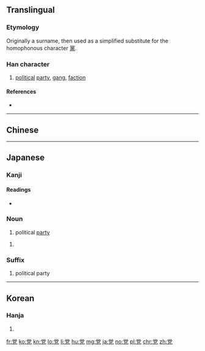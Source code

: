 {{also|黨}}
==Translingual==

===Etymology===
{{Han compound|尚|儿|c1=p|c2=s|t2=person|ls=psc}}

Originally a surname, then used as a simplified substitute for the homophonous character [[黨]].

===Han character===
{{Han char|rn=10|rad=儿|as=08|sn=10|four=9021<sub>6</sub>|canj=火月口竹山 (FBRHU)|ids=⿳[[⺍]][[冖]][[兄]]}}

# [[political]] [[party]], [[gang]], [[faction]]

====References====
* {{Han ref|kx=0125.180|dkj=01381|dj=0265.230|hdz=10273.110|uh=515A|ud=20826|bh=D0DE|bd=53470}}

----

==Chinese==
{{zh-see|黨}}
----

==Japanese==

===Kanji===
{{ja-kanji|grade=6|rs=儿08|style=s|kyu=黨}}

====Readings====
{{ja-kanjitab|とう|yomi=o}}
* {{ja-readings|goon=[[とう]] (tō)|kanon=[[とう]] (tō)|kun=[[なかま]] (nakama), [[むら]] (mura)}}

===Noun===
{{ja-noun|とう|kyu=黨}}

# political [[party]]

{{ja-noun|たむら}} 

# {{alternative form of|屯|lang=ja}}

===Suffix===
{{ja-pos|suffix|とう|kyu=黨}}

# political party

----

==Korean==

===Hanja===
{{ko-hanja|hangeul=당|rv=dang|mr=tang}}

# {{defn|lang=ko|sort=儿08}}

[[fr:党]]
[[ko:党]]
[[kn:党]]
[[lo:党]]
[[li:党]]
[[hu:党]]
[[mg:党]]
[[ja:党]]
[[no:党]]
[[pl:党]]
[[chr:党]]
[[zh:党]]